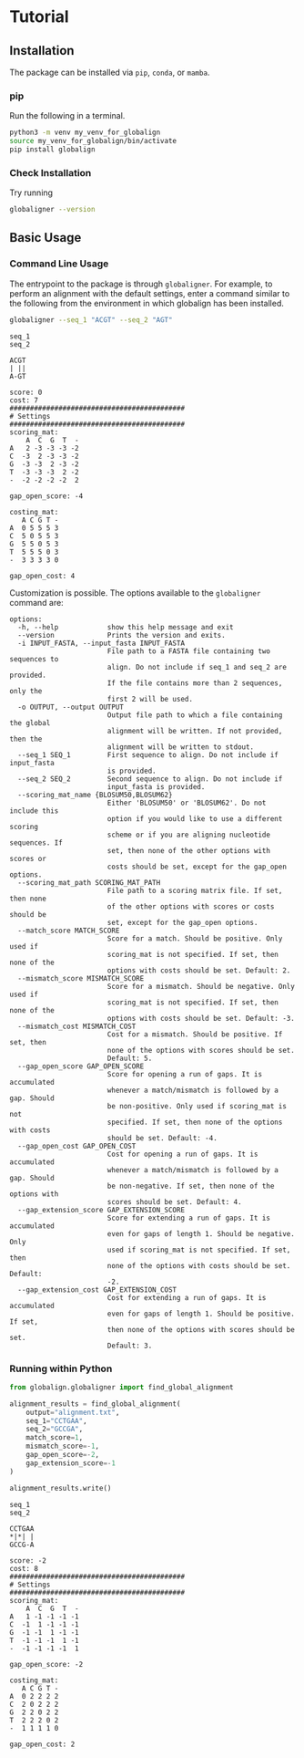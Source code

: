# Tutorial

## Installation

The package can be installed via `pip`, `conda`, or `mamba`.

### pip

Run the following in a terminal.

```bash
python3 -m venv my_venv_for_globalign
source my_venv_for_globalign/bin/activate
pip install globalign
```

### Check Installation

Try running 

```bash
globaligner --version
```

## Basic Usage

### Command Line Usage

The entrypoint to the package is through `globaligner`.  For example, to perform an alignment with the default settings, enter a command similar to the following from the environment in which globalign has been installed.

```bash
globaligner --seq_1 "ACGT" --seq_2 "AGT"
```

::: {.callout-note appearance="default" collapse=true icon=false title="Output"}

```
seq_1
seq_2

ACGT
| ||
A-GT

score: 0
cost: 7
###########################################
# Settings
###########################################
scoring_mat:
    A  C  G  T  -
A   2 -3 -3 -3 -2
C  -3  2 -3 -3 -2
G  -3 -3  2 -3 -2
T  -3 -3 -3  2 -2
-  -2 -2 -2 -2  2

gap_open_score: -4

costing_mat:
   A C G T -
A  0 5 5 5 3
C  5 0 5 5 3
G  5 5 0 5 3
T  5 5 5 0 3
-  3 3 3 3 0

gap_open_cost: 4
```
:::

Customization is possible.  The options available to the `globaligner` command are:

::: {.callout-note appearance="default" collapse=true icon=false title="Options"}
```
options:
  -h, --help            show this help message and exit
  --version             Prints the version and exits.
  -i INPUT_FASTA, --input_fasta INPUT_FASTA
                        File path to a FASTA file containing two sequences to
                        align. Do not include if seq_1 and seq_2 are provided.
                        If the file contains more than 2 sequences, only the
                        first 2 will be used.
  -o OUTPUT, --output OUTPUT
                        Output file path to which a file containing the global
                        alignment will be written. If not provided, then the
                        alignment will be written to stdout.
  --seq_1 SEQ_1         First sequence to align. Do not include if input_fasta
                        is provided.
  --seq_2 SEQ_2         Second sequence to align. Do not include if
                        input_fasta is provided.
  --scoring_mat_name {BLOSUM50,BLOSUM62}
                        Either 'BLOSUM50' or 'BLOSUM62'. Do not include this
                        option if you would like to use a different scoring
                        scheme or if you are aligning nucleotide sequences. If
                        set, then none of the other options with scores or
                        costs should be set, except for the gap_open options.
  --scoring_mat_path SCORING_MAT_PATH
                        File path to a scoring matrix file. If set, then none
                        of the other options with scores or costs should be
                        set, except for the gap_open options.
  --match_score MATCH_SCORE
                        Score for a match. Should be positive. Only used if
                        scoring_mat is not specified. If set, then none of the
                        options with costs should be set. Default: 2.
  --mismatch_score MISMATCH_SCORE
                        Score for a mismatch. Should be negative. Only used if
                        scoring_mat is not specified. If set, then none of the
                        options with costs should be set. Default: -3.
  --mismatch_cost MISMATCH_COST
                        Cost for a mismatch. Should be positive. If set, then
                        none of the options with scores should be set.
                        Default: 5.
  --gap_open_score GAP_OPEN_SCORE
                        Score for opening a run of gaps. It is accumulated
                        whenever a match/mismatch is followed by a gap. Should
                        be non-positive. Only used if scoring_mat is not
                        specified. If set, then none of the options with costs
                        should be set. Default: -4.
  --gap_open_cost GAP_OPEN_COST
                        Cost for opening a run of gaps. It is accumulated
                        whenever a match/mismatch is followed by a gap. Should
                        be non-negative. If set, then none of the options with
                        scores should be set. Default: 4.
  --gap_extension_score GAP_EXTENSION_SCORE
                        Score for extending a run of gaps. It is accumulated
                        even for gaps of length 1. Should be negative. Only
                        used if scoring_mat is not specified. If set, then
                        none of the options with costs should be set. Default:
                        -2.
  --gap_extension_cost GAP_EXTENSION_COST
                        Cost for extending a run of gaps. It is accumulated
                        even for gaps of length 1. Should be positive. If set,
                        then none of the options with scores should be set.
                        Default: 3.
```
:::

### Running within Python

```python
from globalign.globaligner import find_global_alignment

alignment_results = find_global_alignment(
    output="alignment.txt",
    seq_1="CCTGAA",
    seq_2="GCCGA",
    match_score=1,
    mismatch_score=-1,
    gap_open_score=-2,
    gap_extension_score=-1
)

alignment_results.write()
```

::: {.callout-note appearance="default" collapse=true icon=false title="alignment.txt"}

```
seq_1
seq_2

CCTGAA
*|*| |
GCCG-A

score: -2
cost: 8
###########################################
# Settings
###########################################
scoring_mat:
    A  C  G  T  -
A   1 -1 -1 -1 -1
C  -1  1 -1 -1 -1
G  -1 -1  1 -1 -1
T  -1 -1 -1  1 -1
-  -1 -1 -1 -1  1

gap_open_score: -2

costing_mat:
   A C G T -
A  0 2 2 2 2
C  2 0 2 2 2
G  2 2 0 2 2
T  2 2 2 0 2
-  1 1 1 1 0

gap_open_cost: 2
```
:::
